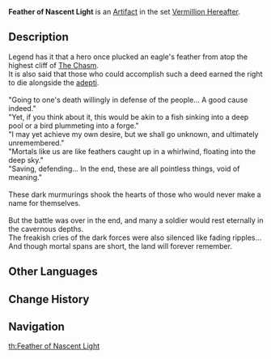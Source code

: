 {{Artifact Infobox
|image = Item Feather of Nascent Light.png
|set   = Vermillion Hereafter
|piece = Plume of Death
}}
{{Description|A dimly lustrous pinion steeped in strong memories.}}
'''Feather of Nascent Light''' is an [[Artifact]] in the set [[Vermillion Hereafter]].

==Description==
Legend has it that a hero once plucked an eagle's feather from atop the highest cliff of [[The Chasm]].<br />
It is also said that those who could accomplish such a deed earned the right to die alongside the [[adepti]].<br />
<br />
"Going to one's death willingly in defense of the people... A good cause indeed."<br />
"Yet, if you think about it, this would be akin to a fish sinking into a deep pool or a bird plummeting into a forge."<br />
"I may yet achieve my own desire, but we shall go unknown, and ultimately unremembered."<br />
"Mortals like us are like feathers caught up in a whirlwind, floating into the deep sky."<br />
"Saving, defending... In the end, these are all pointless things, void of meaning."<br />
<br />
These dark murmurings shook the hearts of those who would never make a name for themselves.<br />
<br />
But the battle was over in the end, and many a soldier would rest eternally in the cavernous depths.<br />
The freakish cries of the dark forces were also silenced like fading ripples...<br />
And though mortal spans are short, the land will forever remember.

==Other Languages==
{{Other Languages
|en      = Feather of Nascent Light
|zhs     = 潜光片羽
|zhs_rm  = Qiánguāng Piànyǔ
|zht     = 潛光片羽
|zht_rm  = Qiánguāng Piànyǔ
|zh_tl   = Feather of Latent Light
|ja      = 潜光の羽
|ja_rm   = Senkou no Hane{{Assumed}}
|ja_tl   = Feather of Concealed Light
|ko      = 숨겨진 빛의 깃털
|ko_rm   = Sumgyeojin Bichui Git'teol
|ko_tl   = 
|es      = Pluma del Resplandor
|es_tl   = Feather of Radiance
|fr      = Plume de lumière latente
|fr_tl   = Feather of Latent Light
|ru      = Перо скрытого сияния
|ru_tl   = 
|th      = Feather of Nascent Light
|vi      = Lông {{tt|Vũ|羽}} Lấp Lánh
|vi_tl   = Sparkling Feather
|de      = Feder des Schleichlichts
|de_tl   = Feather of Creeping Light
|id      = Feather of Nascent Light
|pt      = Pena do Esplendor
|pt_tl   = 
}}

==Change History==
{{Change History|2.6}}

==Navigation==
{{Artifact Set Navbox|Vermillion Hereafter}}
[[th:Feather of Nascent Light]]